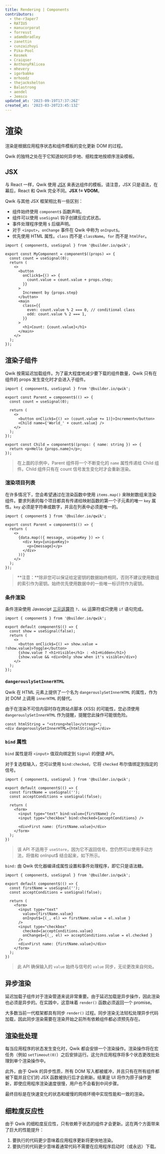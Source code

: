 ```yaml
---
title: Rendering | Components
contributors:
  - the-r3aper7
  - RATIU5
  - manucorporat
  - forresst
  - adamdbradley
  - zanettin
  - cunzaizhuyi
  - Pika-Pool
  - Kesmek
  - Craiqser
  - AnthonyPAlicea
  - mhevery
  - igorbabko
  - mrhoodz
  - thejackshelton
  - Balastrong
  - aendel
  - Jemsco
updated_at: '2023-09-19T17:37:26Z'
created_at: '2023-03-20T23:45:13Z'
---
```


# 渲染

渲染是根据应用程序状态和组件模板的变化更新 DOM 的过程。

Qwik 的独特之处在于它知道如何异步地、细粒度地按顺序渲染模板。


## JSX

与 React 一样，Qwik 使用 [JSX](https://facebook.github.io/jsx/) 来表达组件的模板。请注意，JSX 只是语法，在幕后，React 和 Qwik 完全不同。**JSX != VDOM**。

Qwik 与其他 JSX 框架相比有一些区别：

- 组件始终使用 `component$` 函数声明。
- 组件可以使用 `useSignal` 钩子创建反应式状态。
- 事件处理程序使用 `$` 后缀声明。
- 对于 `<input>`，`onChange` 事件在 Qwik 中称为 `onInput$`。
- 优先使用 HTML 属性。`class` 而不是 `className`。`for` 而不是 `htmlFor`。

```tsx /component$/#a /onClick$/#b /class/#c
import { component$, useSignal } from '@builder.io/qwik';

export const MyComponent = component$((props) => {
  const count = useSignal(0);
  return (
    <>
      <button
        onClick$={() => {
          count.value = count.value + props.step;
        }}
      >
        Increment by {props.step}
      </button>
      <main
        class={{
          even: count.value % 2 === 0, // conditional class
          odd: count.value % 2 === 1,
        }}
      >
        <h1>Count: {count.value}</h1>
      </main>
    </>
  );
});
```


## 渲染子组件

Qwik 按需延迟加载组件。为了最大程度地减少要下载的组件数量，Qwik 只有在组件的 props 发生变化时才会进入子组件。

```tsx {9} /Child/#a
import { component$, useSignal } from '@builder.io/qwik';

export const Parent = component$(() => {
  const count = useSignal(0);

  return (
    <>
      <button onClick$={() => (count.value += 1)}>Increment</button>
      <Child name={'World_' + count.value} />
    </>
  );
});

export const Child = component$((props: { name: string }) => {
  return <p>Hello {props.name}</p>;
});
```

> 在上面的示例中，Parent 组件将一个不断变化的 `name` 属性传递给 Child 组件。Child 组件只有在 count 信号发生变化时才会重新渲染。


### 渲染项目列表

在许多情况下，您会希望通过在渲染函数中使用 `items.map()` 来映射数组来渲染组件。要求列表的每个项目都具有传递给映射函数的第一个子元素的唯一 `key` 属性。`key` 必须是字符串或数字，并且在列表中必须是唯一的。

```tsx {6} /data.map/ /key/#a
import { component$ } from '@builder.io/qwik';

export const Parent = component$(() => {
  return (
    <>
      {data.map(({ message, uniqueKey }) => (
        <div key={uniqueKey}>
          <p>{message}</p>
        </div>
      ))}
    </>
  );
});
```

> **注意：**除非您可以保证给定密钥的数据始终相同，否则不建议使用数组的索引作为密钥。始终优先使用数据中的一些唯一标识符作为密钥。

### 条件渲染

条件渲染使用 Javascipt [三元运算符](https://developer.mozilla.org/en-US/docs/Web/JavaScript/Reference/Operators/Conditional_Operator) `?`、`&&` 运算符或只使用 `if` 语句完成。

```tsx
import { component$ } from '@builder.io/qwik';

export default component$(() => {
  const show = useSignal(false);
  return (
    <>
      <button onClick$={() => show.value = !show.value}>Toggle</button>
      {show.value ? <h1>Visible</h1> : <h1>Hidden</h1>}
      {show.value && <div>Only show when it's visible</div>}
    </>
  );
});
```

### `dangerouslySetInnerHTML`

Qwik 在 HTML 元素上提供了一个名为 `dangerouslySetInnerHTML` 的属性，作为对 DOM 上调用 `innerHTML` 的替代。

由于在渲染不可信内容时存在跨站点脚本 (XSS) 的可能性，您必须使用 `dangerouslySetInnerHTML` 作为提醒，提醒您此操作可能很危险。

```tsx
const htmlString = "<strong>hello</strong>";
<div dangerouslySetInnerHTML={htmlString}></div>
```

### `bind` 属性

`bind` 属性是将 `<input>` 值双向绑定到 `Signal` 的便捷 API。

对于复选框输入，您可以使用 `bind:checked`，它将 `checked` 布尔值绑定到指定的信号。

```tsx /bind:value/ /bind:checked/ /firstName/#a /acceptConditions/#b
import { component$, useSignal } from '@builder.io/qwik';

export default component$(() => {
  const firstName = useSignal('');
  const acceptConditions = useSignal(false);

  return (
    <form>
      <input type="text" bind:value={firstName} />
      <input type="checkbox" bind:checked={acceptConditions} />

      <div>First name: {firstName.value}</div>
    </form>
  );
})
```

> 该 API 不适用于 `useStore`，因为它不返回信号。您仍然可以使用手动方法，将值和 onInput$ 结合起来，如下所示。

`bind:` 由 Qwik 优化器编译成属性设置和事件处理程序，即它只是语法糖。

```tsx /bind:value/ /bind:checked/ /firstName/#a /acceptConditions/#b
import { component$, useSignal } from '@builder.io/qwik';

export default component$(() => {
  const firstName = useSignal('');
  const acceptConditions = useSignal(false);

  return (
    <form>
      <input type="text"
        value={firstName.value}
        onInput$={(_, el) => firstName.value = el.value }
      />
      <input type="checkbox"
        checked={acceptConditions.value}
        onChange$={(_, el) => acceptConditions.value = el.checked }
      />
      <div>First name: {firstName.value}</div>
    </form>
  );
})
```

> 此 API 确保输入的 `value` 始终与信号的 `value` 同步，无论更改来自何处。


## 异步渲染

延迟加载子组件对于渲染管道来说非常重要。由于延迟加载是异步操作，因此渲染也必须是异步的。在实践中，这意味着 `render()` 函数必须返回一个 promise。

大多数当前一代框架都具有同步 `render()` 过程。同步渲染无法轻松处理异步代码加载，因此同步渲染需要在渲染开始之前所有依赖组件都必须预先存在。

## 渲染批处理

每当应用程序的状态发生变化时，Qwik 都会安排一个渲染操作。渲染操作将在宏任务（例如 `setTimeout(0)`）之后安排运行。这允许应用程序将多个状态更改批处理到单个渲染操作中。

此外，由于 Qwik 的异步性质，所有 DOM 写入都被缓冲，并且只有在所有组件都被下载并且它们的 JSX 函数被执行后才会刷新。结果是 UI 将作为原子操作更新，即使应用程序渲染速度很慢，用户也不会看到中间步骤。

最终目标是在快速变化的状态和缓慢的网络环境中实现性能和一致的渲染。

## 细粒度反应性

由于 Qwik 的细粒度反应性，只有依赖于状态的组件才会更新。这在两个方面带来了巨大的性能提升：

1. 要执行的代码更少意味着应用程序更新将更快地渲染。
2. 要执行的代码更少意味着通常代码不需要在应用程序启动时（或永远）下载。

